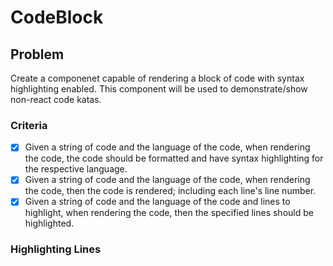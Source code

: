 
<Meta title="2020-03-04: CodeBlock" />

# CodeBlock

<KataLinks kataDirectory="CodeBlock" />

## Problem

Create a componenet capable of rendering a block of code with syntax highlighting enabled. This component will be used to demonstrate/show non-react code katas.

### Criteria

- [x] Given a string of code and the language of the code, when rendering the code, the code should be formatted and have syntax highlighting for the respective language.
- [x] Given a string of code and the language of the code, when rendering the code, then the code is rendered; including each line's line number.
- [x] Given a string of code and the language of the code and lines to highlight, when rendering the code, then the specified lines should be highlighted.

<Preview>
    <CodeBlock language="tsx" code={codeCode}/>
</Preview>

<CodeBlock language="tsx" code={codeCode}/>

### Highlighting Lines

<Preview>
    <CodeBlock language="tsx" lines={[5]} code={codeCode}/>
    <CodeBlock language="tsx" lines={[1,2,3,4,6]} code={codeCode}/>
</Preview>
